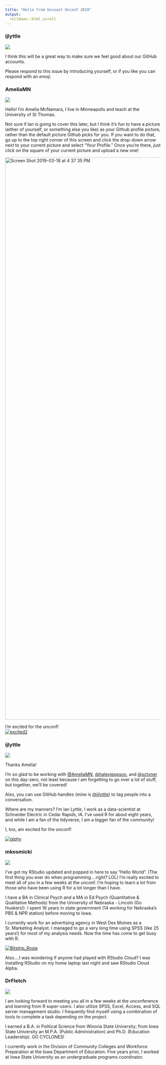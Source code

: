 ```yaml
---
title: "Hello from Uncoast Unconf 2019"
output: 
  rolldown::html_scroll
---
```


### ijlyttle
![](https://avatars0.githubusercontent.com/u/2800934?s=88&v=4)
<p>I think this will be a great way to make sure we feel good about our GitHub accounts.</p>
<p>Please respond to this issue by introducing yourself, or if you like you can respond with an emoji.</p>


### AmeliaMN
![](https://avatars0.githubusercontent.com/u/2576787?s=88&v=4)
<p>Hello! I'm Amelia McNamara, I live in Minneapolis and teach at the University of St Thomas.</p>
<p>Not sure if Ian is going to cover this later, but I think it's fun to have a picture (either of yourself, or something else you like) as your Github profile picture, rather than the default picture Github picks for you. If you want to do that, go up to the top right corner of this screen and click the drop-down arrow next to your current picture and select "Your Profile." Once you're there, just click on the square of your current picture and upload a new one!</p>
<p><a target="_blank" rel="noopener noreferrer" href="https://user-images.githubusercontent.com/2576787/54565708-f70c1200-499c-11e9-9ce8-0bfca408e603.png"><img width="1818" alt="Screen Shot 2019-03-18 at 4 37 35 PM" src="https://user-images.githubusercontent.com/2576787/54565708-f70c1200-499c-11e9-9ce8-0bfca408e603.png" style="max-width:100%;"></a></p>
<p>I'm excited for the unconf!<br><a target="_blank" rel="noopener noreferrer" href="https://user-images.githubusercontent.com/2576787/54565587-b1e7e000-499c-11e9-9fca-1cfd19811b13.gif"><img src="https://user-images.githubusercontent.com/2576787/54565587-b1e7e000-499c-11e9-9fca-1cfd19811b13.gif" alt="excited2" style="max-width:100%;"></a></p>


### ijlyttle
![](https://avatars0.githubusercontent.com/u/2800934?s=88&v=4)
<p>Thanks Amelia!</p>
<p>I'm so glad to be working with <a class="user-mention" data-hovercard-type="user" data-hovercard-url="/hovercards?user_id=2576787" data-octo-click="hovercard-link-click" data-octo-dimensions="link_type:self" href="https://github.com/AmeliaMN">@AmeliaMN</a>, <a class="user-mention" data-hovercard-type="user" data-hovercard-url="/hovercards?user_id=9620552" data-octo-click="hovercard-link-click" data-octo-dimensions="link_type:self" href="https://github.com/haleyjeppson">@haleyjeppson</a>, and <a class="user-mention" data-hovercard-type="user" data-hovercard-url="/hovercards?user_id=6137322" data-octo-click="hovercard-link-click" data-octo-dimensions="link_type:self" href="https://github.com/sctyner">@sctyner</a> on this day-zero, not least because I am forgetting to go over a lot of stuff, but together, we'll be covered!</p>
<p>Also, you can use GitHub handles (mine is <a class="user-mention" data-hovercard-type="user" data-hovercard-url="/hovercards?user_id=2800934" data-octo-click="hovercard-link-click" data-octo-dimensions="link_type:self" href="https://github.com/ijlyttle">@ijlyttle</a>) to tag people into a conversation.</p>
<p>Where are my manners? I'm Ian Lyttle, I work as a data-scientist at Schneider Electric in Cedar Rapids, IA. I've used R for about eight years, and while I am a fan of the tidyverse, I am a bigger fan of the community!</p>
<p>I, too, am excited for the unconf!</p>
<p><a target="_blank" rel="noopener noreferrer" href="https://user-images.githubusercontent.com/2800934/54568132-15c1d700-49a4-11e9-9836-a77cc0266471.gif"><img src="https://user-images.githubusercontent.com/2800934/54568132-15c1d700-49a4-11e9-9836-a77cc0266471.gif" alt="giphy" style="max-width:100%;"></a></p>


### mkosmicki
![](https://avatars1.githubusercontent.com/u/35268474?s=88&v=4)
<p>I've got my RStudio updated and popped in here to say "Hello World".  (The first thing you ever do when programming....right?  LOL) I'm really excited to meet all of you in a few weeks at the unconf. I'm hoping to learn a lot from those who have been using R for a lot longer than I have.</p>
<p>I have a BA in Clinical Psych and a MA in Ed Psych (Quantitative &amp; Qualitative Methods) from the University of Nebraska - Lincoln (Go Huskers!). I spent 16 years in state government (14 working for Nebraska's PBS &amp; NPR station) before moving to Iowa.</p>
<p>I currently work for an advertising agency in West Des Moines as a Sr. Marketing Analyst. I managed to go a very long time using SPSS (like 25 years!) for most of my analysis needs. Now the time has come to get busy with R.</p>
<p><a target="_blank" rel="noopener noreferrer" href="https://user-images.githubusercontent.com/35268474/54635133-896ded80-4a51-11e9-9a0a-7c4def1bbeef.jpg"><img src="https://user-images.githubusercontent.com/35268474/54635133-896ded80-4a51-11e9-9a0a-7c4def1bbeef.jpg" alt="Bitstrip_Rosie" style="max-width:100%;"></a></p>
<p>Also....I was wondering if anyone had played with RStudio Cloud? I was installing RStudio on my home laptop last night and saw RStudio Cloud Alpha.</p>


### DrFletch
![](https://avatars1.githubusercontent.com/u/47152428?s=88&v=4)
<p>I am looking forward to meeting you all in a few weeks at the unconference and learning from R super-users. I also utilize SPSS, Excel, Access, and SQL server management studio. I frequently find myself using a combination of tools to complete a task depending on the project.</p>
<p>I earned a B.A. in Political Science from Winona State University; from Iowa State University an M.P.A. (Public Administration) and Ph.D. (Education Leadership). GO CYCLONES!</p>
<p>I currently work in the Division of Community Colleges and Workforce Preparation at the Iowa Department of Education. Five years prior, I worked at Iowa State University as an undergraduate programs coordinator.</p>

